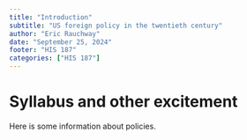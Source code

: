 ```yaml
---
title: "Introduction"
subtitle: "US foreign policy in the twentieth century"
author: "Eric Rauchway"
date: "September 25, 2024"
footer: "HIS 187"
categories: ["HIS 187"]
---
```


# Syllabus and other excitement

Here is some information about policies.
